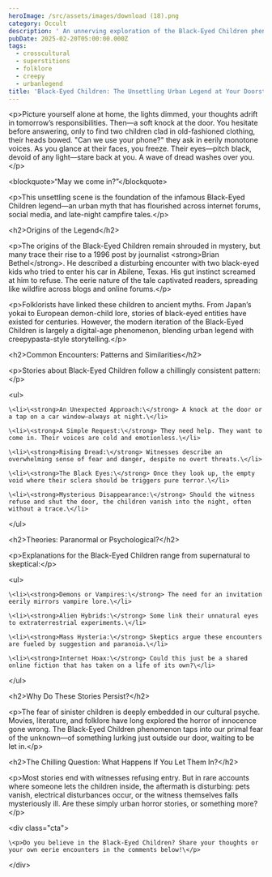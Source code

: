 ```yaml
---
heroImage: /src/assets/images/download (18).png
category: Occult
description: ' An unnerving exploration of the Black-Eyed Children phenomenon—those eerie, pale-faced kids rumored to appear unannounced at night, pleading for help in monotones, and possessing jet-black eyes.'
pubDate: 2025-02-20T05:00:00.000Z
tags:
  - crosscultural
  - superstitions
  - folklore
  - creepy
  - urbanlegend
title: 'Black-Eyed Children: The Unsettling Urban Legend at Your Doorstep'
---
```


\<p>Picture yourself alone at home, the lights dimmed, your thoughts adrift in tomorrow’s responsibilities. Then—a soft knock at the door. You hesitate before answering, only to find two children clad in old-fashioned clothing, their heads bowed. "Can we use your phone?" they ask in eerily monotone voices. As you glance at their faces, you freeze. Their eyes—pitch black, devoid of any light—stare back at you. A wave of dread washes over you.\</p>

\<blockquote>“May we come in?”\</blockquote>

\<p>This unsettling scene is the foundation of the infamous Black-Eyed Children legend—an urban myth that has flourished across internet forums, social media, and late-night campfire tales.\</p>

\<h2>Origins of the Legend\</h2>

\<p>The origins of the Black-Eyed Children remain shrouded in mystery, but many trace their rise to a 1996 post by journalist \<strong>Brian Bethel\</strong>. He described a disturbing encounter with two black-eyed kids who tried to enter his car in Abilene, Texas. His gut instinct screamed at him to refuse. The eerie nature of the tale captivated readers, spreading like wildfire across blogs and online forums.\</p>

\<p>Folklorists have linked these children to ancient myths. From Japan’s yokai to European demon-child lore, stories of black-eyed entities have existed for centuries. However, the modern iteration of the Black-Eyed Children is largely a digital-age phenomenon, blending urban legend with creepypasta-style storytelling.\</p>

\<h2>Common Encounters: Patterns and Similarities\</h2>

\<p>Stories about Black-Eyed Children follow a chillingly consistent pattern:\</p>

\<ul>

    \<li>\<strong>An Unexpected Approach:\</strong> A knock at the door or a tap on a car window—always at night.\</li>

    \<li>\<strong>A Simple Request:\</strong> They need help. They want to come in. Their voices are cold and emotionless.\</li>

    \<li>\<strong>Rising Dread:\</strong> Witnesses describe an overwhelming sense of fear and danger, despite no overt threats.\</li>

    \<li>\<strong>The Black Eyes:\</strong> Once they look up, the empty void where their sclera should be triggers pure terror.\</li>

    \<li>\<strong>Mysterious Disappearance:\</strong> Should the witness refuse and shut the door, the children vanish into the night, often without a trace.\</li>

\</ul>

\<h2>Theories: Paranormal or Psychological?\</h2>

\<p>Explanations for the Black-Eyed Children range from supernatural to skeptical:\</p>

\<ul>

    \<li>\<strong>Demons or Vampires:\</strong> The need for an invitation eerily mirrors vampire lore.\</li>

    \<li>\<strong>Alien Hybrids:\</strong> Some link their unnatural eyes to extraterrestrial experiments.\</li>

    \<li>\<strong>Mass Hysteria:\</strong> Skeptics argue these encounters are fueled by suggestion and paranoia.\</li>

    \<li>\<strong>Internet Hoax:\</strong> Could this just be a shared online fiction that has taken on a life of its own?\</li>

\</ul>

\<h2>Why Do These Stories Persist?\</h2>

\<p>The fear of sinister children is deeply embedded in our cultural psyche. Movies, literature, and folklore have long explored the horror of innocence gone wrong. The Black-Eyed Children phenomenon taps into our primal fear of the unknown—of something lurking just outside our door, waiting to be let in.\</p>

\<h2>The Chilling Question: What Happens If You Let Them In?\</h2>

\<p>Most stories end with witnesses refusing entry. But in rare accounts where someone lets the children inside, the aftermath is disturbing: pets vanish, electrical disturbances occur, or the witness themselves falls mysteriously ill. Are these simply urban horror stories, or something more?\</p>

\<div class="cta">

    \<p>Do you believe in the Black-Eyed Children? Share your thoughts or your own eerie encounters in the comments below!\</p>

\</div>

